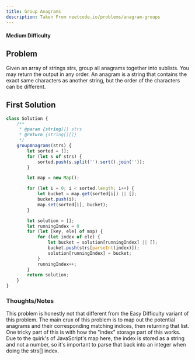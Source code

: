 ```yaml
---
title: Group Anagrams 
description: Taken From neetcode.io/problems/anagram-groups
---
```


#### Medium Difficulty

## Problem
Given an array of strings strs, group all anagrams together into sublists. You may return the output in any order.
An anagram is a string that contains the exact same characters as another string, but the order of the characters can be different.

## First Solution

```js
class Solution {
	/**
	 * @param {string[]} strs
	 * @return {string[][]}
	 */
	groupAnagrams(strs) {
		let sorted = [];
		for (let s of strs) {
			sorted.push(s.split('').sort().join(''));
		}

		let map = new Map();

		for (let i = 0; i < sorted.length; i++) {
			let bucket = map.get(sorted[i]) || [];
			bucket.push(i);
			map.set(sorted[i], bucket);
		}

		let solution = [];
		let runningIndex = 0
		for (let [key, ele] of map) {
			for (let index of ele) {
				let bucket = solution[runningIndex] || [];
				bucket.push(strs[parseInt(index)]);
				solution[runningIndex] = bucket;
			}
			runningIndex++;
		}
		return solution;
	}
}
```

### Thoughts/Notes

This problem is honestly not that different from the Easy Difficulty variant of this problem. The main crux of this problem is to map out the potential anagrams and their corresponding matching indices, then returning that list. One tricky part of this is with how the "index" storage part of this works. Due to the quirk's of JavaScript's map here, the index is stored as a string and not a number, so it's important to parse that back into an integer when doing the strs[] index. 
